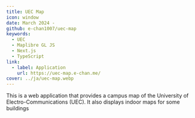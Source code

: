 ```yaml
---
title: UEC Map
icon: window
date: March 2024 -
github: e-chan1007/uec-map
keywords:
  - UEC
  - Maplibre GL JS
  - Next.js
  - TypeScript
link:
  - label: Application
    url: https://uec-map.e-chan.me/
cover: ../ja/uec-map.webp
---
```


This is a web application that provides a campus map of the University of Electro-Communications (UEC).
It also displays indoor maps for some buildings
